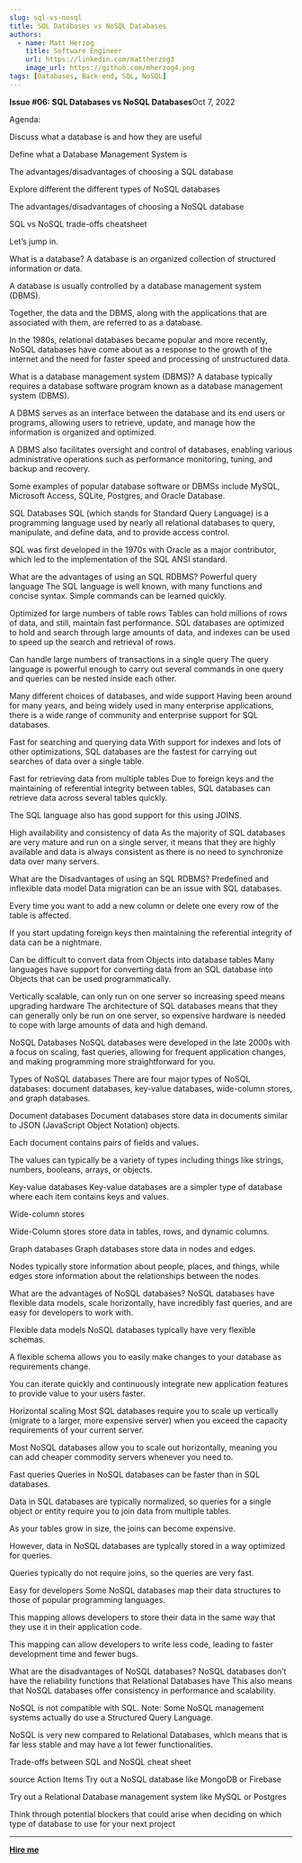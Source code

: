 ```yaml
---
slug: sql-vs-nosql
title: SQL Databases vs NoSQL Databases
authors:
  - name: Matt Herzog
    title: Software Engineer
    url: https://linkedin.com/mattherzog3
    image_url: https://github.com/mherzog4.png
tags: [Databases, Back-end, SQL, NoSQL]
---
```

**Issue #06: SQL Databases vs NoSQL Databases**Oct 7, 2022

Agenda:

Discuss what a database is and how they are useful

Define what a Database Management System is

The advantages/disadvantages of choosing a SQL database

Explore different the different types of NoSQL databases

The advantages/disadvantages of choosing a NoSQL database

SQL vs NoSQL trade-offs cheatsheet

Let’s jump in.

What is a database?
A database is an organized collection of structured information or data.

A database is usually controlled by a database management system (DBMS).

Together, the data and the DBMS, along with the applications that are associated with them, are referred to as a database.

In the 1980s, relational databases became popular and more recently, NoSQL databases have come about as a response to the growth of the internet and the need for faster speed and processing of unstructured data.

What is a database management system (DBMS)?
A database typically requires a database software program known as a database management system (DBMS).

A DBMS serves as an interface between the database and its end users or programs, allowing users to retrieve, update, and manage how the information is organized and optimized.

A DBMS also facilitates oversight and control of databases, enabling various administrative operations such as performance monitoring, tuning, and backup and recovery.

Some examples of popular database software or DBMSs include MySQL, Microsoft Access, SQLite, Postgres, and Oracle Database.

SQL Databases
SQL (which stands for Standard Query Language) is a programming language used by nearly all relational databases to query, manipulate, and define data, and to provide access control.

SQL was first developed in the 1970s with Oracle as a major contributor, which led to the implementation of the SQL ANSI standard.

What are the advantages of using an SQL RDBMS?
Powerful query language
The SQL language is well known, with many functions and concise syntax. Simple commands can be learned quickly.

Optimized for large numbers of table rows
Tables can hold millions of rows of data, and still, maintain fast performance. SQL databases are optimized to hold and search through large amounts of data, and indexes can be used to speed up the search and retrieval of rows.

Can handle large numbers of transactions in a single query
The query language is powerful enough to carry out several commands in one query and queries can be nested inside each other.

Many different choices of databases, and wide support
Having been around for many years, and being widely used in many enterprise applications, there is a wide range of community and enterprise support for SQL databases.

Fast for searching and querying data
With support for indexes and lots of other optimizations, SQL databases are the fastest for carrying out searches of data over a single table.

Fast for retrieving data from multiple tables
Due to foreign keys and the maintaining of referential integrity between tables, SQL databases can retrieve data across several tables quickly.

The SQL language also has good support for this using JOINS.

High availability and consistency of data
As the majority of SQL databases are very mature and run on a single server, it means that they are highly available and data is always consistent as there is no need to synchronize data over many servers.

What are the Disadvantages of using an SQL RDBMS?
Predefined and inflexible data model
Data migration can be an issue with SQL databases.

Every time you want to add a new column or delete one every row of the table is affected.

If you start updating foreign keys then maintaining the referential integrity of data can be a nightmare.

Can be difficult to convert data from Objects into database tables
Many languages have support for converting data from an SQL database into Objects that can be used programmatically.

Vertically scalable, can only run on one server so increasing speed means upgrading hardware
The architecture of SQL databases means that they can generally only be run on one server, so expensive hardware is needed to cope with large amounts of data and high demand.

NoSQL Databases
NoSQL databases were developed in the late 2000s with a focus on scaling, fast queries, allowing for frequent application changes, and making programming more straightforward for you.

Types of NoSQL databases
There are four major types of NoSQL databases: document databases, key-value databases, wide-column stores, and graph databases.

Document databases
Document databases store data in documents similar to JSON (JavaScript Object Notation) objects.

Each document contains pairs of fields and values.

The values can typically be a variety of types including things like strings, numbers, booleans, arrays, or objects.

Key-value databases
Key-value databases are a simpler type of database where each item contains keys and values.

Wide-column stores

Wide-Column stores store data in tables, rows, and dynamic columns.

Graph databases
Graph databases store data in nodes and edges.

Nodes typically store information about people, places, and things, while edges store information about the relationships between the nodes.

What are the advantages of NoSQL databases?
NoSQL databases have flexible data models, scale horizontally, have incredibly fast queries, and are easy for developers to work with.

Flexible data models
NoSQL databases typically have very flexible schemas.

A flexible schema allows you to easily make changes to your database as requirements change.

You can iterate quickly and continuously integrate new application features to provide value to your users faster.

Horizontal scaling
Most SQL databases require you to scale up vertically (migrate to a larger, more expensive server) when you exceed the capacity requirements of your current server.

Most NoSQL databases allow you to scale out horizontally, meaning you can add cheaper commodity servers whenever you need to.

Fast queries
Queries in NoSQL databases can be faster than in SQL databases.

Data in SQL databases are typically normalized, so queries for a single object or entity require you to join data from multiple tables.

As your tables grow in size, the joins can become expensive.

However, data in NoSQL databases are typically stored in a way optimized for queries.

Queries typically do not require joins, so the queries are very fast.

Easy for developers
Some NoSQL databases map their data structures to those of popular programming languages.

This mapping allows developers to store their data in the same way that they use it in their application code.

This mapping can allow developers to write less code, leading to faster development time and fewer bugs.

What are the disadvantages of NoSQL databases?
NoSQL databases don’t have the reliability functions that Relational Databases have
This also means that NoSQL databases offer consistency in performance and scalability.

NoSQL is not compatible with SQL.
Note: Some NoSQL management systems actually do use a Structured Query Language.

NoSQL is very new compared to Relational Databases, which means that is far less stable and may have a lot fewer functionalities.

Trade-offs between SQL and NoSQL cheat sheet

source
Action Items
Try out a NoSQL database like MongoDB or Firebase

Try out a Relational Database management system like MySQL or Postgres

Think through potential blockers that could arise when deciding on which type of database to use for your next project

<hr></hr>

<a href="https://calendly.com/mattherzog/business-chat" target="_blank"><b><u>Hire me</u></b></a>
